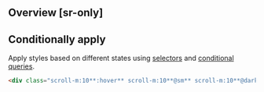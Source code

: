 ## Overview [sr-only]
<Overview/>

## Conditionally apply
Apply styles based on different states using [selectors](/guide/state-selectors) and [conditional queries](/guide/conditional-queries).
```html
<div class="scroll-m:10**:hover** scroll-m:10**@sm** scroll-m:10**@dark** scroll-m:10**@print**">…</div>
```

